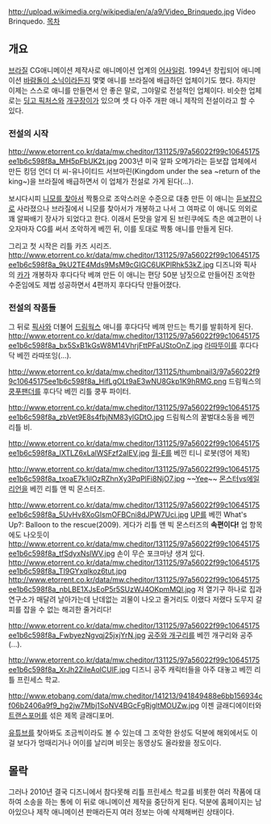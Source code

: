 http://upload.wikimedia.org/wikipedia/en/a/a9/Video_Brinquedo.jpg
Vídeo Brinquedo.
[[목차]]
== 개요 ==
[[브라질]] CG애니메이션 제작사로 애니메이션 업계의 [[어사일럼]]. 1994년 창립되어 애니메이션 [[바람돌이 소닉]]이라든지 몇몇 애니를 브라질에 배급하던 업체이기도 했다. 하지만 이제는 스스로 애니를 만들면서 안 좋은 말로, 그야말로 전설적인 업체이다. 비슷한 업체로는 [[딩고 픽처스]]와 [[개구장이]]가 있으며 셋 다 아주 개판 애니 제작의 전설이라고 할 수 있다.

=== 전설의 시작 ===
http://www.etorrent.co.kr/data/mw.cheditor/131125/97a56022f99c10645175ee1b6c598f8a_MH5pFbUK2t.jpg
2003년 미국 알파 오메가라는 듣보잡 업체에서 만든 킹덤 언더 더 씨-유나이티드 서브마린(Kingdom under the sea ~return of the king~)을 브라질에 배급하면서 이 업체가 전설로 가게 된다(...).

보시다시피 [[니모를 찾아서]] 짝퉁으로 조악스러운 수준으로 대충 만든 이 애니는 [[듣보잡]]으로 사라졌으나 브라질에서 니모를 찾아서가 개봉하고 나서 그 여파로 이 애니도 의외로 꽤 알짜배기 장사가 되었다고 한다. 이래서 돈맛을 알게 된 브린쿠에도 측은 예고편이 나오자마자 CG를 써서 조악하게 베낀 뒤, 이를 토대로 짝퉁 애니를 만들게 된다.

그리고 첫 시작은 리틀 카즈 시리즈.
http://www.etorrent.co.kr/data/mw.cheditor/131125/97a56022f99c10645175ee1b6c598f8a_9kU2TE4Mds9MsM9cGIGC6UKPlRhk53kZ.jpg 디즈니와 픽사의 [[카]]가 개봉하자 후다다닥 베껴 만든 이 애니는 편당 50분 남짓으로 만들어진 조악한 수준임에도 제법 성공하면서 4편까지 후다다닥 만들어졌다.

===  전설의 작품들 ===
그 뒤로 [[픽사]]와 더불어 [[드림웍스]] 애니를 후다다닥 베껴 만드는 특기를 발휘하게 된다.
http://www.etorrent.co.kr/data/mw.cheditor/131125/97a56022f99c10645175ee1b6c598f8a_bx5SxB1kGsW8M14VhrjFttPFaUStoOnZ.jpg [[라따뚜이]]를 후다다닥 베낀 라따또잉(...).

http://www.etorrent.co.kr/data/mw.cheditor/131125/thumbnail3/97a56022f99c10645175ee1b6c598f8a_HifLgOLt9aE3wNU8Gkp1K9hRMG.png 드림웍스의 [[쿵푸팬더]]를 후다닥 베낀 리틀 쿵푸 파이터.

http://www.etorrent.co.kr/data/mw.cheditor/131125/97a56022f99c10645175ee1b6c598f8a_zbVet9E8s4fbjNM83ylGDtO.jpg 드림웍스의 꿀벌대소동을 베낀 리틀 비.

http://www.etorrent.co.kr/data/mw.cheditor/131125/97a56022f99c10645175ee1b6c598f8a_lXTLZ6xLalWSFzf2aIEV.jpg [[월-E]]를 베낀 티니 로봇(영어 제목)

http://www.etorrent.co.kr/data/mw.cheditor/131125/97a56022f99c10645175ee1b6c598f8a_txoaE7k1jlOzRZhnXy3PqPlFi8NjO7.jpg ~~[[Yee]]~~ [[몬스터vs에일리언]]을 베낀 리틀 앤 빅 몬스터즈.

http://www.etorrent.co.kr/data/mw.cheditor/131125/97a56022f99c10645175ee1b6c598f8a_5UvHv8XoGIsmOFBCni8dJPW7Uci.jpg [[UP]]를 베낀 What's Up?: Balloon to the rescue(2009). 게다가 리틀 앤 빅 몬스터즈의 '''속편이다!''' 업 항목에도 나오듯이 http://www.etorrent.co.kr/data/mw.cheditor/131125/97a56022f99c10645175ee1b6c598f8a_tfSdyxNslWV.jpg 손이 무슨 포크마냥 생겨 있다.
http://www.etorrent.co.kr/data/mw.cheditor/131125/97a56022f99c10645175ee1b6c598f8a_TI9GYxqlkoz6tut.jpg
http://www.etorrent.co.kr/data/mw.cheditor/131125/97a56022f99c10645175ee1b6c598f8a_nbLBE1XJsEoP5r5SUzWJ4OKpmMQl.jpg 저 열기구 하나로 집과 연구소가 매달려 날아가는데 난데없는 괴물이 나오고 줄거리도 이랬다 저랬다 도무지 갈피를 잡을 수 없는 해괴한 줄거리다!

http://www.etorrent.co.kr/data/mw.cheditor/131125/97a56022f99c10645175ee1b6c598f8a_FwbyezNgvqj25jxjYrN.jpg [[공주와 개구리]]를 베낀 개구리와 공주(...).


http://www.etorrent.co.kr/data/mw.cheditor/131125/97a56022f99c10645175ee1b6c598f8a_XrJh2ZiIeAolCUlF.jpg 디즈니 공주 캐릭터들을 아주 대놓고 베낀 리틀 프린세스 학교.

http://www.etobang.com/data/mw.cheditor/141213/941849488e6bb156934cf06b2406a9f9_hg2jw7Mbj1SoNV4BGcFgRjgltMOUZw.jpg 이젠 글래디에이터와 [[트랜스포머]]를 섞은 제목 글래디포머.

[[유튜브]]를 찾아봐도 조금씩이라도 볼 수 있는데 그 조악한 완성도 덕분에 해외에서도 이걸 보다가 멍때리거나 어이를 날리며 비웃는 동영상도 올라왔을 정도이다.

== 몰락 ==
그러나 2010년 결국 디즈니에서 참다못해 리틀 프린세스 학교를 비롯한 여러 작품에 대하여 소송을 하는 통에 이 뒤로 애니메이션 제작을 중단하게 된다. 덕분에 홈페이지는 남아있으나 제작 애니메이션 판매라든지 여러 정보는 아예 삭제해버린 상태이다.
